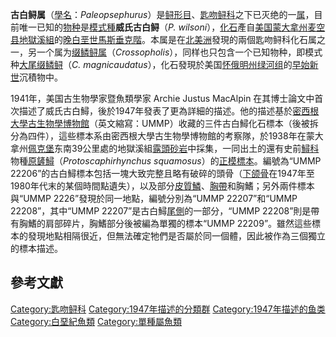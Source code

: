 {{NoteTA
|1=zh-hans:马斯特里赫特; zh-hant:馬斯特里赫特; zh-tw:馬斯垂克;
|2=zh-hans:县; zh-hant:縣; zh-tw:郡;
|3=zh-hans:地狱溪组; zh-hant:地獄溪組; zh-tw:地獄溪層;
|4=zh-hans:绿河组; zh-hant:綠河組; zh-tw:綠河層;
|5=zh-cn:密西根; zh-hk:密芝根; zh-tw:密西根; zh-sg:密执安;
}}
{{Automatic taxobox
| fossil_range = {{geological range|72|66|[[晚白垩世|晚白垩世]][[马斯特里赫特期|马斯特里赫特期]]|ref={{r|Johnson et al, 2002}}}}
| taxon = Paleopsephurus
| authority = MacAlpin, 1947{{r|MacAlpin, 1947}}
| parent_authority = Grande et Bemis, 1996
| type_species = †'''威氏古白鲟<br>''Paleopsephurus wilsoni'''''
| type_species_authority = MacAlpin, 1947{{r|MacAlpin, 1947}}
}}

'''古白鲟属'''（[[學名|學名]]：''Paleopsephurus''）是[[鲟形目|鲟形目]]、[[匙吻鲟科|匙吻鲟科]]之下已灭绝的一[[属|属]]，目前唯一已知的[[物种|物种]]是[[模式種|模式種]]'''威氏古白鲟'''（''P. wilsoni''），[[化石|化石]]產自[[美国|美国]][[蒙大拿州|蒙大拿州]][[麥空县_(蒙大拿州)|麦空县]][[地獄溪組|地獄溪組]]的[[晚白垩世|晚白垩世]][[馬斯垂克階|馬斯垂克階]]{{r|Johnson et al, 2002}}。本属是在[[北美洲|北美洲]]發現的兩個匙吻鲟科化石属之一，另一个属为[[缀鳞鲟属|缀鳞鲟属]]（''Crossopholis''），同样也只包含一个已知物种，即模式种[[缀鳞鲟属|大尾缀鳞鲟]]（''C. magnicaudatus''），化石發現於美国[[怀俄明州|怀俄明州]][[绿河组|绿河组]]的[[始新世|早始新世]]沉積物中{{r|Grande & Bemis, 1991}}。

1941年，美国古生物學家暨魚類學家 Archie Justus MacAlpin 在其博士論文中首次描述了威氏古白鱘，後於1947年發表了更為詳細的描述{{r|MacAlpin, 1947}}。他的描述基於[[密西根大學|密西根大學]][[密西根大學博物館列表|古生物學博物館]]（英文縮寫：UMMP）收藏的三件古白鱘化石標本（後被拆分為四件），這些標本系由密西根大學古生物學博物館的考察隊，於1938年在蒙大拿州[[佩克堡_(蒙大拿州)|佩克堡]]东南39公里處的地獄溪組[[露頭|露頭]][[砂岩|砂岩]]中採集，一同出土的還有史前[[鱘科|鱘科]]物種[[原鏟鱘屬|原鏟鱘]]（''Protoscaphirhynchus squamosus''）的[[正模標本|正模標本]]{{r|MacAlpin, 1947|Grande & Bemis, 1991|Bryant, 1989}}。編號為“UMMP 22206”的古白鱘標本包括一塊大致完整且略有破碎的頭骨（[[下颌骨|下颌骨]]在1947年至1980年代末的某個時間點遺失），以及部分[[皮齒|皮質鱗]]、[[胸帶|胸帶]]和胸鰭；另外兩件標本與“UMMP 2226”發現於同一地點，編號分別為“UMMP 22207”和“UMMP 22208”，其中“UMMP 22207”是古白鱘[[尾側|尾側]]的一部分，“UMMP 22208”則是帶有胸鰭的肩部碎片，胸鰭部分後被編為單獨的標本“UMMP 22209”{{r|MacAlpin, 1947|Grande & Bemis, 1991|Bryant, 1989}}。雖然這些標本的發現地點相隔很近，但無法確定牠們是否屬於同一個體，因此被作為三個獨立的標本描述{{r|MacAlpin, 1947}}。

==參考文獻==
{{Reflist|refs=
<ref name="Johnson et al, 2002">{{cite book |author1=Johnson, Kirk R. |author2=Nichols, Douglas J. |author3=Hartman, Joseph H. |year=2002 |chapter=Hell Creek Formation: A 2001 synthesis |chapter-url=https://doi.org/10.1130/0-8137-2361-2.503 |editor1=Hartman, Joseph H. |editor2=Johnson, Kirk R. |editor3=Nichols, Douglas J. |title=''The Hell Creek Formation and the Cretaceous-Tertiary boundary in the northern Great Plains: An integrated continental record of the end of the Cretaceous'' |url=https://doi.org/10.1130/SPE361 |publisher=[[美国地质学会|Geological Society of America]] |place=[[波德_(科羅拉多州)|Boulder, Colorado]] |volume=361 |pages=503–510 |isbn=9780813723617 |lccn=2002024222 |oclc=1086446912 |ol=11351084M}}</ref>

<ref name="MacAlpin, 1947">{{cite journal |author=MacAlpin, A.J. |year=1947 |title=''Paleopseuphurus wilsoni'', A New Polyodontid Fish from the Upper Cretaceous of Montana, with a Discussion of Allied Fish, Living and Fossil |journal=''Contributions from the Museum of Paleontology, University of Michigan'' |volume=6 |number=8 |pages=167–234 |lccn=47046164 |oclc=5084119 |ol=6026016M |s2cid=127276080 |hdl=2027.42/48231 |hdl-access=free}}</ref>

<ref name="Grande & Bemis, 1991">{{cite journal |author1=Grande, Lance |author2=Bemis, William E. |name-list-style=amp |year=1991 |title=Osteology and Phylogenetic Relationships of Fossil and Recent Paddlefishes (Polyodontidae) with Comments on the Interrelationships of Acipenseriformes |journal=''{{le|古脊椎動物學期刊|Journal of Vertebrate Paleontology|Journal of Vertebrate Paleontology}}'' |volume=11 |issue=sup001 |pages=1–121 |doi=10.1080/02724634.1991.10011424 |s2cid=84067555}}</ref>

<ref name="Bryant, 1989">{{cite book |author=Bryant, Laurie J. |year=1989 |title=''Non-Dinosaurian Lower Vertebrates Across the Cretaceous-Tertiary Boundary in Northeastern Montana'' |series=[[University_of_California|University of California]] Publications in Geological Sciences |volume=134 |publisher=[[University_of_California_Press|University of California Press]] |place=[[伯克利_(加利福尼亞州)|Berkeley]] |page=21 |isbn=0-520-09735-1 |lccn=89020126 |oclc=20170661 |ol=2199325M |id={{NLC|000386607|09}} }}</ref>
}}

{{軟質亞綱}}
{{Taxonbar|from1=Q18609895|from2=Q7127241|from3=Q18609896}}
{{Portal bar|魚類|動物|生物学}}

[[Category:匙吻鲟科|Category:匙吻鲟科]]
[[Category:1947年描述的分類群|Category:1947年描述的分類群]]
[[Category:1947年描述的鱼类|Category:1947年描述的鱼类]]
[[Category:白堊紀魚類|Category:白堊紀魚類]]
[[Category:單種屬魚類|Category:單種屬魚類]]